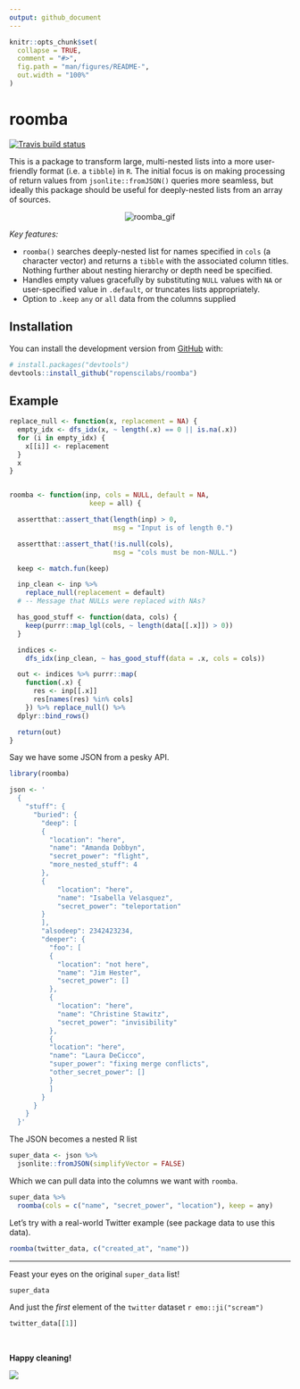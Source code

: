 ```yaml
---
output: github_document
---
```


```r
knitr::opts_chunk$set(
  collapse = TRUE,
  comment = "#>",
  fig.path = "man/figures/README-",
  out.width = "100%"
)
```

# roomba
[![Travis build status](https://travis-ci.com/ropenscilabs/roomba.svg?branch=master)](https://travis-ci.com/ropenscilabs/roomba)

This is a package to transform large, multi-nested lists into a more
user-friendly format (i.e. a `tibble`) in `R`. The initial focus is on making
processing of return values from `jsonlite::fromJSON()` queries more seamless,
but ideally this package should be useful for deeply-nested lists from an array
of sources.

<!-- ![roomba_gif](https://media.giphy.com/media/mwMowfcaEcvpm/giphy.gif) -->

<p align="center">
  <img src="https://media.giphy.com/media/mP9hvHDhy4E9i/giphy.gif" alt="roomba_gif">
</p>


*Key features:*

* `roomba()` searches deeply-nested list for names specified in
  `cols` (a character vector) and returns a `tibble` with the
  associated column titles. Nothing further about nesting hierarchy or
  depth need be specified.
* Handles empty values gracefully by substituting `NULL` values with 
 `NA` or user-specified value in `.default`, or truncates lists appropriately. 
 * Option to `.keep` `any` or `all` data from the columns supplied

## Installation

You can install the development version from [GitHub](https://github.com/) with:

``` r
# install.packages("devtools")
devtools::install_github("ropenscilabs/roomba")
```

## Example

```r
replace_null <- function(x, replacement = NA) {
  empty_idx <- dfs_idx(x, ~ length(.x) == 0 || is.na(.x))
  for (i in empty_idx) {
    x[[i]] <- replacement
  }
  x
}


roomba <- function(inp, cols = NULL, default = NA,
                    keep = all) {

  assertthat::assert_that(length(inp) > 0,
                          msg = "Input is of length 0.")

  assertthat::assert_that(!is.null(cols),
                          msg = "cols must be non-NULL.")

  keep <- match.fun(keep)

  inp_clean <- inp %>%
    replace_null(replacement = default)
  # -- Message that NULLs were replaced with NAs?

  has_good_stuff <- function(data, cols) {
    keep(purrr::map_lgl(cols, ~ length(data[[.x]]) > 0))
  }

  indices <-
    dfs_idx(inp_clean, ~ has_good_stuff(data = .x, cols = cols))

  out <- indices %>% purrr::map(
    function(.x) {
      res <- inp[[.x]]
      res[names(res) %in% cols]
    }) %>% replace_null() %>%
  dplyr::bind_rows()

  return(out)
}

```


Say we have some JSON from a pesky API.

```r
library(roomba)

json <- '
  {
    "stuff": {
      "buried": {
        "deep": [
        {
          "location": "here",
          "name": "Amanda Dobbyn",
          "secret_power": "flight",
          "more_nested_stuff": 4
        },
        {
            "location": "here",
            "name": "Isabella Velasquez",
            "secret_power": "teleportation"
        }
        ],
        "alsodeep": 2342423234,
        "deeper": {
          "foo": [
          {
            "location": "not here",
            "name": "Jim Hester",
            "secret_power": []
          },
          {
            "location": "here",
            "name": "Christine Stawitz",
            "secret_power": "invisibility"
          },
          {
          "location": "here",
          "name": "Laura DeCicco",
          "super_power": "fixing merge conflicts",
          "other_secret_power": []
          }
          ]
        }
      }
    }
  }'
```

The JSON becomes a nested R list

```r
super_data <- json %>% 
  jsonlite::fromJSON(simplifyVector = FALSE)
```

Which we can pull data into the columns we want with `roomba`.

```r
super_data %>%
  roomba(cols = c("name", "secret_power", "location"), keep = any)
```


Let's try with a real-world Twitter example (see package data to use this data).


```r
roomba(twitter_data, c("created_at", "name"))
```


***

Feast your eyes on the original `super_data` list!

```r
super_data
```

And just the *first* element of the `twitter` dataset `r emo::ji("scream")`

```r
twitter_data[[1]]
```


<br>

**Happy cleaning!**

![](https://media.giphy.com/media/mwMowfcaEcvpm/giphy.gif)
